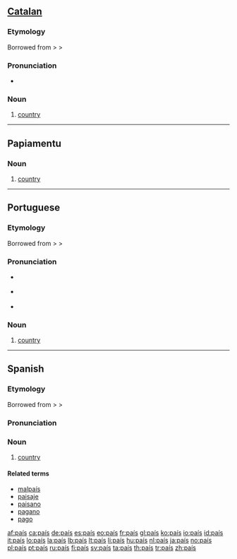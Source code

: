 {{also|pais|païs}}
==[[Catalan]]==

===Etymology===
Borrowed from {{etyl|fr|ca}} {{term|pays|lang=fr}} > {{etyl|fro|ca}} {{term|païs}} > {{etyl|la|ca}} {{term|pagus|pāgus|country|lang=la}}

===Pronunciation===
* {{IPA|/paˈis/|lang=ca}}

===Noun===
{{ca-noun|m|països|sort=pais}}

# [[country]]

----

==Papiamentu==

===Noun===
{{infl|pap|noun}}

# [[country]]

----

==Portuguese==


===Etymology===
Borrowed from {{etyl|fr|pt}} {{term|pays|lang=fr}} > {{etyl|fro|pt}} {{term|païs}} > {{etyl|la|pt}} {{term|pagus|pāgus|country|lang=la}}

===Pronunciation===
* {{a|Portugal}} {{IPA|/pəˈiʃ/|lang=pt}}
* {{a|Brazil}} {{IPA|/pɐˈis/|lang=pt}}
* {{audio|Pt-país.ogg|audio}}

===Noun===
{{infl|pt|noun|g=m|plural|países}}

# [[country]]

----

==Spanish==


===Etymology===
Borrowed from {{etyl|fr|es}} {{term|pays|lang=fr}} > {{etyl|fro|es}} {{term|païs}} > {{etyl|la|es}} {{term|pagus|pāgus|country|lang=la}}

===Pronunciation===
{{IPAchar|/paˈis/}}

===Noun===
{{es-noun-m|pl=países}}

# [[country]]

====Related terms====
* [[malpaís]]
* [[paisaje]]
* [[paisano]]
* [[pagano]]
* [[pago]]

[[af:país]]
[[ca:país]]
[[de:país]]
[[es:país]]
[[eo:país]]
[[fr:país]]
[[gl:país]]
[[ko:país]]
[[io:país]]
[[id:país]]
[[it:país]]
[[lo:país]]
[[la:país]]
[[lb:país]]
[[lt:país]]
[[li:país]]
[[hu:país]]
[[nl:país]]
[[ja:país]]
[[no:país]]
[[pl:país]]
[[pt:país]]
[[ru:país]]
[[fi:país]]
[[sv:país]]
[[ta:país]]
[[th:país]]
[[tr:país]]
[[zh:país]]